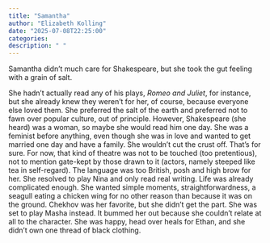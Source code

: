 ```yaml
---
title: "Samantha"
author: "Elizabeth Kolling"
date: "2025-07-08T22:25:00"
categories: 
description: " "
---
```


Samantha didn’t much care for Shakespeare, but she took the gut feeling with a grain of salt.

She hadn’t actually read any of his plays, *Romeo and Juliet*, for instance, but she already knew they weren’t for her, of course, because everyone else loved them. She preferred the salt of the earth and preferred not to fawn over popular culture, out of principle. However, Shakespeare (she heard) was a woman, so maybe she would read him one day. She was a feminist before anything, even though she was in love and wanted to get married one day and have a family. She wouldn’t cut the crust off. That’s for sure. For now, that kind of theatre was not to be touched (too pretentious), not to mention gate-kept by those drawn to it (actors, namely steeped like tea in self-regard). The language was too British, posh and high brow for her. She resolved to play Nina and only read real writing. Life was already complicated enough. She wanted simple moments, straightforwardness, a seagull eating a chicken wing for no other reason than because it was on the ground. Chekhov was her favorite, but she didn’t get the part. She was set to play Masha instead. It bummed her out because she couldn’t relate at all to the character. She was happy, head over heals for Ethan, and she didn’t own one thread of black clothing. 
